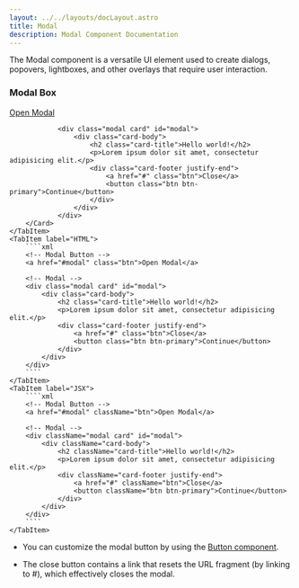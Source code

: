 ```yaml
---
layout: ../../layouts/docLayout.astro
title: Modal
description: Modal Component Documentation
---
```



The Modal component is a versatile UI element used to create dialogs, popovers, lightboxes, and other overlays that require user interaction.

### Modal Box

<Tabs>
    <TabItem label="Preview">
        <Card>
            <div class="flex items-center justify-center">
                <a href="#modal" class="btn">Open Modal</a>
            </div>

                <div class="modal card" id="modal">
                    <div class="card-body">
                        <h2 class="card-title">Hello world!</h2>
                        <p>Lorem ipsum dolor sit amet, consectetur adipisicing elit.</p>
                        <div class="card-footer justify-end">
                            <a href="#" class="btn">Close</a>
                            <button class="btn btn-primary">Continue</button>
                        </div>
                    </div>
                </div>
        </Card>
    </TabItem>
    <TabItem label="HTML">
        ````xml
        <!-- Modal Button -->
        <a href="#modal" class="btn">Open Modal</a>

        <!-- Modal -->
        <div class="modal card" id="modal">
            <div class="card-body">
                <h2 class="card-title">Hello world!</h2>
                <p>Lorem ipsum dolor sit amet, consectetur adipisicing elit.</p>
                <div class="card-footer justify-end">
                    <a href="#" class="btn">Close</a>
                    <button class="btn btn-primary">Continue</button>
                </div>
            </div>
        </div>
        ````
    </TabItem>
    <TabItem label="JSX">
        ````xml
        <!-- Modal Button -->
        <a href="#modal" className="btn">Open Modal</a>

        <!-- Modal -->
        <div className="modal card" id="modal">
            <div className="card-body">
                <h2 className="card-title">Hello world!</h2>
                <p>Lorem ipsum dolor sit amet, consectetur adipisicing elit.</p>
                <div className="card-footer justify-end">
                    <a href="#" className="btn">Close</a>
                    <button className="btn btn-primary">Continue</button>
                </div>
            </div>
        </div>
        ````
    </TabItem>
</Tabs>

- You can customize the modal button by using the [Button component](/components/button).

- The close button contains a link that resets the URL fragment (by linking to #), which effectively closes the modal.